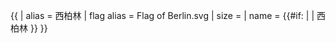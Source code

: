 {{ {{{1<noinclude>|country showdata</noinclude>}}}
| alias = 西柏林
| flag alias = Flag of Berlin.svg
| size = {{{size|}}}
| name = {{#if: {{{name|}}} | {{{name|}}} | 西柏林 }}
}}<noinclude>
</noinclude>